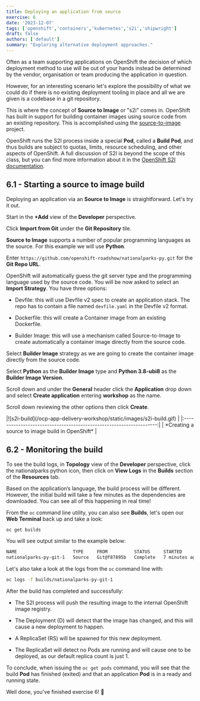 ```yaml
---
title: Deploying an application from source
exercise: 6
date: '2023-12-07'
tags: ['openshift','containers','kubernetes','s2i','shipwright']
draft: false
authors: ['default']
summary: "Exploring alternative deployment approaches."
---
```


Often as a team supporting applications on OpenShift the decision of which deployment method to use will be out of your hands instead be determined by the vendor, organisation or team producing the application in question.

However, for an interesting scenario let's explore the possibility of what we could do if there is no existing deployment tooling in place and all we are given is a codebase in a git repository.

This is where the concept of **Source to Image** or "s2i" comes in. OpenShift has built in support for building container images using source code from an existing repository. This is accomplished using the [source-to-image](https://github.com/openshift/source-to-image) project.

OpenShift runs the S2I process inside a special **Pod**, called a **Build Pod**, and thus builds are subject to quotas, limits, resource scheduling, and other aspects of OpenShift. A full discussion of S2I is beyond the scope of this class, but you can find more information about it in the [OpenShift S2I documentation](https://docs.openshift.com/container-platform/4.14/openshift_images/create-images.html). 


## 6.1 - Starting a source to image build

Deploying an application via an **Source to Image** is straightforward. Let's try it out.

Start in the **+Add** view of the **Developer** perspective.

Click **Import from Git** under the **Git Repository** tile.

**Source to Image** supports a number of popular programming languages as the source. For this example we will use **Python**.

Enter `https://github.com/openshift-roadshow/nationalparks-py.git` for the **Git Repo URL**.

OpenShift will automatically guess the git server type and the programming language used by the source code. You will be now asked to select an **Import Strategy**.  You have three options:

- Devfile: this will use Devfile v2 spec to create an application stack. The repo has to contain a file named `devfile.yaml` in the Devfile v2 format.

- Dockerfile: this will create a Container image from an existing Dockerfile.

- Builder Image: this will use a mechanism called Source-to-Image to create automatically a container image directly from the source code.

Select **Builder Image** strategy as we are going to create the container image directly from the source code.

Select **Python** as the **Builder Image** type and **Python 3.8-ubi8** as the **Builder Image Version**.

Scroll down and under the **General** header click the **Application** drop down and select **Create application** entering **workshop** as the name.

Scroll down reviewing the other options then click **Create**.

<Zoom>
|![s2i-build](/ocp-app-delivery-workshop/static/images/s2i-build.gif) | 
|:-------------------------------------------------------------------:|
| *Creating a source to image build in OpenShift*                     |
</Zoom>


## 6.2 - Monitoring the build

To see the build logs, in **Topology** view of the **Developer** perspective, click the nationalparks python icon, then click on **View Logs** in the **Builds** section of the **Resources** tab.

Based on the application’s language, the build process will be different. However, the initial build will take a few minutes as the dependencies are downloaded. You can see all of this happening in real time!

From the `oc` command line utility, you can also see **Builds**, let's open our **Web Terminal** back up and take a look:

```bash
oc get builds
```

You will see output similar to the example below:

```bash
NAME                     TYPE     FROM          STATUS     STARTED         DURATION
nationalparks-py-git-1   Source   Git@f87895b   Complete   7 minutes ago   48s
```

Let's also take a look at the logs from the `oc` command line with:

```bash
oc logs -f builds/nationalparks-py-git-1
```

After the build has completed and successfully:

- The S2I process will push the resulting image to the internal OpenShift image registry.

- The Deployment (D) will detect that the image has changed, and this will cause a new deployment to happen.

- A ReplicaSet (RS) will be spawned for this new deployment.

- The ReplicaSet will detect no Pods are running and will cause one to be deployed, as our default replica count is just 1.

To conclude, when issuing the `oc get pods` command, you will see that the build **Pod** has finished (exited) and that an application **Pod** is in a ready and running state.

Well done, you've finished exercise 6! 🎉

